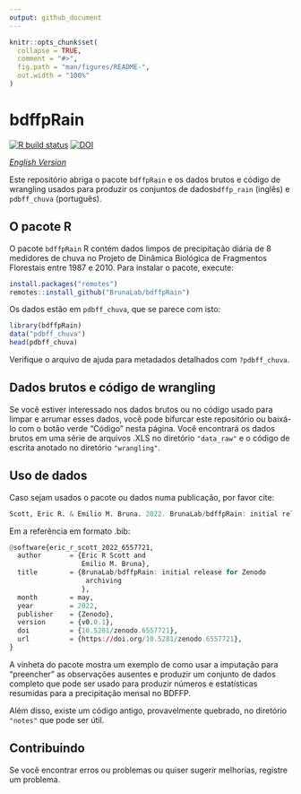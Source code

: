 ```yaml
---
output: github_document
---
```


<!-- README.pt-BR.md is generated from README.pt-BR.Rmd. Please edit that file -->

```r
knitr::opts_chunk$set(
  collapse = TRUE,
  comment = "#>",
  fig.path = "man/figures/README-",
  out.width = "100%"
)
```

# bdffpRain

<!-- badges: start -->

[![R build status](https://github.com/BrunaLab/BDFFP-precipitation/workflows/R-CMD-check/badge.svg)](https://github.com/BrunaLab/BDFFP-precipitation/actions)
[![DOI](https://zenodo.org/badge/271884316.svg)](https://zenodo.org/badge/latestdoi/271884316)


<!-- badges: end -->

*[English Version](https://github.com/BrunaLab/BDFFP-precipitation/blob/master/README.md)*

Este repositório abriga o pacote `bdffpRain` e os dados brutos e código de wrangling usados para produzir os conjuntos de dados` bdffp_rain` (inglês) e `pdbff_chuva` (português).

## O pacote R

O pacote `bdffpRain` R contém dados limpos de precipitação diária de 8 medidores de chuva no Projeto de Dinâmica Biológica de Fragmentos Florestais entre 1987 e 2010.
Para instalar o pacote, execute:

``` r
install.packages("remotes")
remotes::install_github("BrunaLab/bdffpRain")
```

Os dados estão em `pdbff_chuva`, que se parece com isto:

```r
library(bdffpRain)
data("pdbff_chuva")
head(pdbff_chuva)
```

Verifique o arquivo de ajuda para metadados detalhados com `?pdbff_chuva`.

## Dados brutos e código de wrangling

Se você estiver interessado nos dados brutos ou no código usado para limpar e arrumar esses dados, você pode bifurcar este repositório ou baixá-lo com o botão verde "Código" nesta página.
Você encontrará os dados brutos em uma série de arquivos .XLS no diretório `"data_raw"` e o código de escrita anotado no diretório `"wrangling"`.

## Uso de dados

Caso sejam usados o pacote ou dados numa publicação, por favor cite:

```r

Scott, Eric R. & Emilio M. Bruna. 2022. BrunaLab/bdffpRain: initial release for Zenodo archiving (v0.0.1). Zenodo. https://doi.org/10.5281/zenodo.6557721

```

Em a referência em formato .bib: 

```r

@software{eric_r_scott_2022_6557721,
  author       = {Eric R Scott and
                  Emilio M. Bruna},
  title        = {BrunaLab/bdffpRain: initial release for Zenodo
                   archiving
                  },
  month        = may,
  year         = 2022,
  publisher    = {Zenodo},
  version      = {v0.0.1},
  doi          = {10.5281/zenodo.6557721},
  url          = {https://doi.org/10.5281/zenodo.6557721},
}
```


A vinheta do pacote mostra um exemplo de como usar a imputação para "preencher" as observações ausentes e produzir um conjunto de dados completo que pode ser usado para produzir números e estatísticas resumidas para a precipitação mensal no BDFFP.

Além disso, existe um código antigo, provavelmente quebrado, no diretório `"notes"` que pode ser útil.

## Contribuindo

Se você encontrar erros ou problemas ou quiser sugerir melhorias, registre um problema.
